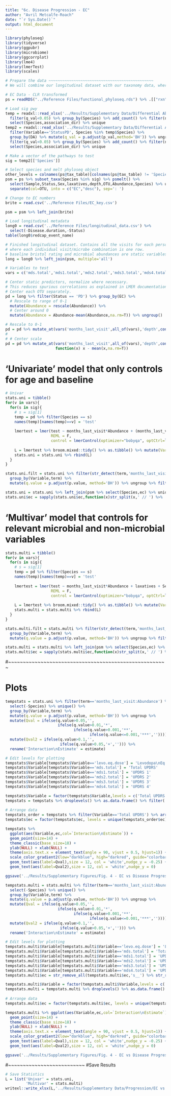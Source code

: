 ```yaml
---
title: "6c. Disease Progression - EC"
author: "Avril Metcalfe-Roach"
date: "`r Sys.Date()`"
output: html_document
---
```


```r
library(phyloseq)
library(tidyverse)
library(ggpubr)
library(microbiome)
library(ggcorrplot)
library(lme4)
library(lmerTest)
library(scales)

# Prepare the data ~~~~~~~~~~~~~~~~~~~~~~~~~~~~~~~~~~~~~~~~~~~~~~
# We will combine our longitudinal dataset with our taxonomy data, where only the microbes of interest are included.

# EC Data - CLR transformed
ps = readRDS("../Reference Files/functional_phyloseq.rds") %>% .[["rxn"]] %>% microbiome::transform('clr')

# Load sig pwy
temp = readxl::read_xlsx('../Results/Supplementary Data/Differential Abundance/EC_Stats.xlsx',sheet='univar') %>% 
  filter(q_val<0.05) %>% group_by(Species) %>% add_count() %>% filter(n>1) %>% 
  select(Species,association_dir) %>% unique
temp2 = readxl::read_xlsx('../Results/Supplementary Data/Differential Abundance/EC_Stats.xlsx',sheet='multivar') %>%
  filter(Variable=='StatusPD', Species %in% temp$Species) %>% 
  group_by(DA) %>% mutate(q_val = p.adjust(p_val,method='BH')) %>% ungroup %>% 
  filter(q_val<0.05) %>% group_by(Species) %>% add_count() %>% filter(n>1) %>% 
  select(Species,association_dir) %>% unique

# Make a vector of the pathways to test
sig = temp2[['Species']]

# Select species and melt phyloseq object
other_levels = colnames(ps@tax_table)[colnames(ps@tax_table) != 'Species']
psm = ps %>% subset_taxa(Species %in% sig) %>% psmelt() %>%
  select(Sample,Status,Sex,laxatives,depth,OTU,Abundance,Species) %>% unique %>% 
  separate(col=OTU, into = c("EC","desc"), sep=': ')

# Change to EC numbers
brite = read.csv('../Reference Files/EC_key.csv')

psm = psm %>% left_join(brite)

# Load longitudinal metadata
long0 = read.csv('../Reference Files/longitudinal_data.csv') %>% 
  select(-Disease.duration,-Status)
table(long0$redcap_event_name)

# Finished longitudinal dataset. Contains all the visits for each person with n>1 visits,
# where each individual visit/microbe combination is one row.
# baseline bristol rating and microbial abundances are static variables.
long = long0 %>% left_join(psm, multiple='all')

# Variables to test
vars = c('mds.total','mds1.total','mds2.total','mds3.total','mds4.total','levo.eq.dose')
```

```r
# Center static predictors, normalize where necessary.
# This reduces spurious correlations as explained in LMER documentation.
# Center each OTU separately.
pd = long %>% filter(Status == 'PD') %>% group_by(EC) %>% 
  # Rescale to range of 0-1
  mutate(Abundance = rescale(Abundance)) %>% 
  # Center around 0
  mutate(Abundance = Abundance-mean(Abundance,na.rm=T)) %>% ungroup()

# Rescale to 0-1
pd = pd %>% mutate_at(vars('months_last_visit',all_of(vars),'depth',contains('base.')),rescale)
# 
# # Center scale
pd = pd %>% mutate_at(vars('months_last_visit',all_of(vars),'depth',contains('base.')),
                      function(x) x - mean(x,na.rm=T))
```

# 'Univariate' model that only controls for age and baseline

```r
# Univar
stats.uni = tibble()
for(v in vars){
  for(s in sig){
    # s = sig[1]
    temp = pd %>% filter(Species == s)
    names(temp)[names(temp)==v] = 'test'
    
    lmertest = lmer(test ~ months_last_visit*Abundance + (months_last_visit|Sample), data = temp,
                    REML = F,
                    control = lmerControl(optimizer="bobyqa", optCtrl=list(maxfun=100000)))
    
    L = lmertest %>% broom.mixed::tidy() %>% as.tibble() %>% mutate(Variable = v, Species = s)
    stats.uni = stats.uni %>% rbind(L)
  }
}

stats.uni.filt = stats.uni %>% filter(str_detect(term,'months_last_visit:Abundance')) %>%
  group_by(Variable,term) %>% 
  mutate(q.value = p.adjust(p.value, method='BH')) %>% ungroup %>% filter(q.value<0.05)

stats.uni = stats.uni %>% left_join(psm %>% select(Species,ec) %>% unique)
stats.uni$ec = sapply(stats.uni$ec,function(x)str_split(x,' // ') %>% .[[1]] %>% .[1])
```

# 'Multivar' model that controls for relevant microbial and non-microbial variables

```r
stats.multi = tibble()
for(v in vars){
  for(s in sig){
    # s = sig[1]
    temp = pd %>% filter(Species == s)
    names(temp)[names(temp)==v] = 'test'
    
    lmertest = lmer(test ~ months_last_visit*Abundance + laxatives + Sex + depth + (months_last_visit|Sample), data = temp,
                    REML = F,
                    control = lmerControl(optimizer="bobyqa", optCtrl=list(maxfun=100000)))
    
    L = lmertest %>% broom.mixed::tidy() %>% as.tibble() %>% mutate(Variable = v, Species = s)
    stats.multi = stats.multi %>% rbind(L)
  }
}

stats.multi.filt = stats.multi %>% filter(str_detect(term,'months_last_visit:Abundance')) %>% 
  group_by(Variable,term) %>% 
  mutate(q.value = p.adjust(p.value, method='BH')) %>% ungroup %>% filter(q.value<0.05)

stats.multi = stats.multi %>% left_join(psm %>% select(Species,ec) %>% unique)
stats.multi$ec = sapply(stats.multi$ec,function(x)str_split(x,' // ') %>% .[[1]] %>% .[1])
```
#~~~~~~~~~~~~~~~~~~~~~~~~~~~~~~~~~~~~~~~~~~~~~~~~~~~~~~

# Plots

```r
tempstats = stats.uni %>% filter(term=='months_last_visit:Abundance') %>% 
  select(-Species) %>% unique() %>% 
  group_by(Variable,term) %>% 
  mutate(q.value = p.adjust(p.value, method='BH')) %>% ungroup %>% 
  mutate(Qval = ifelse(q.value>0.05,'',
                       ifelse(q.value>0.01,'*',
                              ifelse(q.value>0.001,'**',
                                     ifelse(q.value<=0.001,'***',''))))) %>% 
  mutate(Qval2 = ifelse(q.value>0.1,'',
                        ifelse(q.value>0.05,'+',''))) %>% 
  rename('Interaction\nEstimate' = estimate)

# Edit levels for plotting
tempstats$Variable[tempstats$Variable=='levo.eq.dose'] = 'Levodopa\nEq. Dose'
tempstats$Variable[tempstats$Variable=='mds.total'] = 'Total UPDRS'
tempstats$Variable[tempstats$Variable=='mds1.total'] = 'UPDRS 1'
tempstats$Variable[tempstats$Variable=='mds2.total'] = 'UPDRS 2'
tempstats$Variable[tempstats$Variable=='mds3.total'] = 'UPDRS 3'
tempstats$Variable[tempstats$Variable=='mds4.total'] = 'UPDRS 4'

tempstats$Variable = factor(tempstats$Variable,levels = c('Total UPDRS','UPDRS 1','UPDRS 2','UPDRS 3','UPDRS 4','Levodopa\nEq. Dose'))
tempstats = tempstats %>% droplevels() %>% as.data.frame() %>% filter(!is.na(Variable))
  
# Arrange data
tempstats_order = tempstats %>% filter(Variable=='Total UPDRS') %>% arrange(`Interaction\nEstimate`)
tempstats$ec = factor(tempstats$ec, levels = unique(tempstats_order$ec))

tempstats %>% 
  ggplot(aes(Variable,ec,col=`Interaction\nEstimate`)) +
  geom_point(size=14) +
  theme_classic(base_size=18) +
  ylab(NULL) + xlab(NULL) +
  theme(axis.text.x = element_text(angle = 90, vjust = 0.5, hjust=1)) +
  scale_color_gradient2(low="darkblue", high="darkred", guide="colorbar") +
  geom_text(aes(label=Qval),size = 12, col = 'white',nudge_y = -0.25) +
  geom_text(aes(label=Qval2),size = 12, col = 'white',nudge_y = 0)

ggsave('../Results/Supplementary Figures/Fig. 4 - EC vs Disease Progression - Univar.png',height=15,width=6.5)
```

```r
tempstats.multi = stats.multi %>% filter(term=='months_last_visit:Abundance') %>% 
  select(-Species) %>% unique() %>% 
  group_by(Variable,term) %>% 
  mutate(q.value = p.adjust(p.value, method='BH')) %>% ungroup %>% 
  mutate(Qval = ifelse(q.value>0.05,'',
                       ifelse(q.value>0.01,'*',
                              ifelse(q.value>0.001,'**',
                                     ifelse(q.value<=0.001,'***',''))))) %>% 
  mutate(Qval2 = ifelse(q.value>0.1,'',
                        ifelse(q.value>0.05,'+',''))) %>% 
  rename('Interaction\nEstimate' = estimate)

# Edit levels for plotting
tempstats.multi$Variable[tempstats.multi$Variable=='levo.eq.dose'] = 'Levodopa\nEq. Dose'
tempstats.multi$Variable[tempstats.multi$Variable=='mds.total'] = 'Total UPDRS'
tempstats.multi$Variable[tempstats.multi$Variable=='mds1.total'] = 'UPDRS 1'
tempstats.multi$Variable[tempstats.multi$Variable=='mds2.total'] = 'UPDRS 2'
tempstats.multi$Variable[tempstats.multi$Variable=='mds3.total'] = 'UPDRS 3'
tempstats.multi$Variable[tempstats.multi$Variable=='mds4.total'] = 'UPDRS 4'
tempstats.multi$ec = str_remove_all(tempstats.multi$ec,'s__') %>% str_replace_all('_',' ')

tempstats.multi$Variable = factor(tempstats.multi$Variable,levels = c('Total UPDRS','UPDRS 1','UPDRS 2','UPDRS 3','UPDRS 4','Levodopa\nEq. Dose'))
tempstats.multi = tempstats.multi %>% droplevels() %>% as.data.frame() %>% filter(!is.na(Variable))
  
# Arrange data
tempstats.multi$ec = factor(tempstats.multi$ec, levels = unique(tempstats_order$ec))

tempstats.multi %>% ggplot(aes(Variable,ec,col=`Interaction\nEstimate`)) +
  geom_point(size=14) +
  theme_classic(base_size=18) +
  ylab(NULL) + xlab(NULL) +
  theme(axis.text.x = element_text(angle = 90, vjust = 0.5, hjust=1)) +
  scale_color_gradient2(low="darkblue", high="darkred", guide="colorbar") +
  geom_text(aes(label=Qval),size = 12, col = 'white',nudge_y = -0.25) +
  geom_text(aes(label=Qval2),size = 12, col = 'white',nudge_y = 0)

ggsave('../Results/Supplementary Figures/Fig. 4 - EC vs Disease Progression - Multivar.png',height=15,width=6)
```

#~~~~~~~~~~~~~~~~~~~~~~~~~~
#Save Results

```r
# Save Statistics
L = list('Univar' = stats.uni,
         'Multivar' = stats.multi)
writexl::write_xlsx(L,'../Results/Supplementary Data/Progression/EC vs Disease Progression Stats.xlsx')
```
